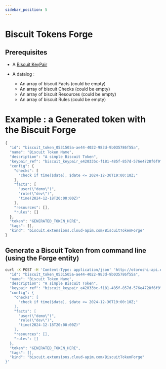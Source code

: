 ```yaml
---
sidebar_position: 5
---
```



# Biscuit Tokens Forge

## Prerequisites

- A [Biscuit KeyPair](/docs/entities/keypairs)

- A datalog : 
  - An array of biscuit Facts (could be empty)
  - An array of biscuit Checks (could be empty)
  - An array of biscuit Resources (could be empty)
  - An array of biscuit Rules (could be empty)


# Example : a Generated token with the Biscuit Forge

```javascript
{
  "id": "biscuit_token_0531505a-ae44-4022-983d-9b035786f55a",
  "name": "Biscuit Token Name",
  "description": "A simple Biscuit Token",
  "keypair_ref": "biscuit_keypair_e42033bc-f181-485f-857d-576e4728f6f9",
  "config": {
    "checks": [
      "check if time($date), $date <= 2024-12-30T19:00:10Z;"
    ],
    "facts": [
      "user(\"demo\")",
      "role(\"dev\")",
      "time(2024-12-18T20:00:00Z)"
    ],
    "resources": [],
    "rules": []
  },
  "token": "GENERATED_TOKEN_HERE",
  "tags": [],
  "kind": "biscuit.extensions.cloud-apim.com/BiscuitTokenForge"
}
```


## Generate a Biscuit Token from command line (using the Forge entity)
```bash 
curl -X POST -H 'Content-Type: application/json' 'http://otoroshi-api.oto.tools:8080/apis/biscuit.extensions.cloud-apim.com/v1/tokens-forge' -u admin-api-apikey-id:admin-api-apikey-secret -d '{
  "id": "biscuit_token_0531505a-ae44-4022-983d-9b035786f55a",
  "name": "Biscuit Token Name",
  "description": "A simple Biscuit Token",
  "keypair_ref": "biscuit_keypair_e42033bc-f181-485f-857d-576e4728f6f9",
  "config": {
    "checks": [
      "check if time($date), $date <= 2024-12-30T19:00:10Z;"
    ],
    "facts": [
      "user(\"demo\")",
      "role(\"dev\")",
      "time(2024-12-18T20:00:00Z)"
    ],
    "resources": [],
    "rules": []
  },
  "token": "GENERATED_TOKEN_HERE",
  "tags": [],
  "kind": "biscuit.extensions.cloud-apim.com/BiscuitTokenForge"
}'
```